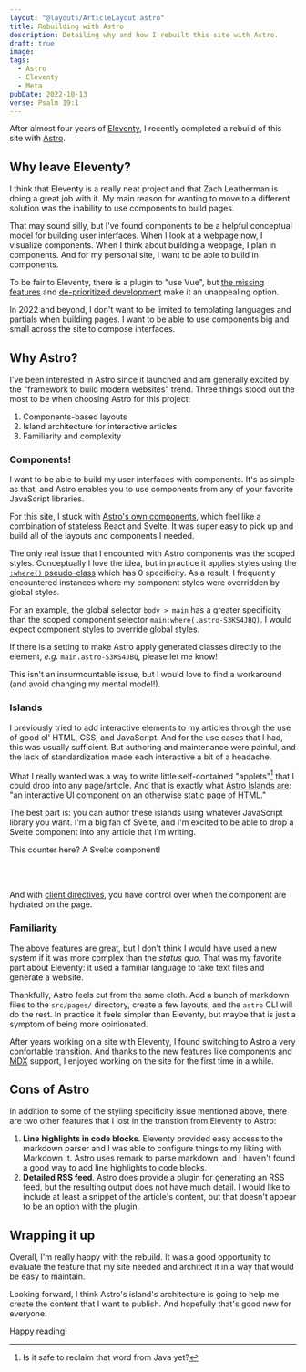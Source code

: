 ```yaml
---
layout: "@layouts/ArticleLayout.astro"
title: Rebuilding with Astro
description: Detailing why and how I rebuilt this site with Astro.
draft: true
image:
tags:
  - Astro
  - Eleventy
  - Meta
pubDate: 2022-10-13
verse: Psalm 19:1
---
```



After almost four years of [Eleventy](https://11ty.dev), I recently completed a
rebuild of this site with [Astro](https://astro.build).

## Why leave Eleventy?

I think that Eleventy is a really neat project and that Zach Leatherman is doing
a great job with it. My main reason for wanting to move to a different solution
was the inability to use components to build pages.

That may sound silly, but I've found components to be a helpful conceptual model
for building user interfaces. When I look at a webpage now, I visualize
components. When I think about building a webpage, I plan in components. And for
my personal site, I want to be able to build in components.

To be fair to Eleventy, there is a plugin to "use Vue", but
[the missing features](https://github.com/11ty/eleventy-plugin-vue#not-yet-available)
and
[de-prioritized development](https://github.com/11ty/eleventy-plugin-vue/commits/master)
make it an unappealing option.

In 2022 and beyond, I don't want to be limited to templating languages and
partials when building pages. I want to be able to use components big and small
across the site to compose interfaces.

## Why Astro?

I've been interested in Astro since it launched and am generally excited by the
"framework to build modern websites" trend. Three things stood out the most to
be when choosing Astro for this project:

1. Components-based layouts
1. Island architecture for interactive articles
1. Familiarity and complexity

### Components!

I want to be able to build my user interfaces with components. It's as simple as
that, and Astro enables you to use components from any of your favorite
JavaScript libraries.

For this site, I stuck with
[Astro's own components](https://docs.astro.build/en/core-concepts/astro-components/),
which feel like a combination of stateless React and Svelte. It was super easy
to pick up and build all of the layouts and components I needed.

The only real issue that I encounted with Astro components was the scoped
styles. Conceptually I love the idea, but in practice it applies styles using
the
[`:where()` pseudo-class](https://developer.mozilla.org/en-US/docs/Web/CSS/:where)
which has 0 specificity. As a result, I frequently encountered instances where
my component styles were overridden by global styles.

For an example, the global selector `body > main` has a greater specificity than
the scoped component selector `main:where(.astro-S3KS4JBQ)`. I would expect
component styles to override global styles.

<Callout type="wave">

If there is a setting to make Astro apply generated classes directly to the
element, _e.g._ `main.astro-S3KS4JBQ`, please let me know!

</Callout>

This isn't an insurmountable issue, but I would love to find a workaround (and
avoid changing my mental model!).

### Islands

I previously tried to add interactive elements to my articles through the use of
good ol' HTML, CSS, and JavaScript. And for the use cases that I had, this was
usually sufficient. But authoring and maintenance were painful, and the lack of
standardization made each interactive a bit of a headache.

What I really wanted was a way to write little self-contained "applets"[^1] that
I could drop into any page/article. And that is exactly what
[Astro Islands are](https://docs.astro.build/en/concepts/islands/): "an
interactive UI component on an otherwise static page of HTML."

The best part is: you can author these islands using whatever JavaScript library
you want. I'm a big fan of Svelte, and I'm excited to be able to drop a Svelte
component into any article that I'm writing.

This counter here? A Svelte component!

<br />

<Counter client:visible />

<br />

And with
[client directives](https://docs.astro.build/en/reference/directives-reference/#client-directives),
you have control over when the component are hydrated on the page.
<Emoji symbol="🚰" />

### Familiarity

The above features are great, but I don't think I would have used a new system
if it was more complex than the _status quo_. That was my favorite part about
Eleventy: it used a familiar language to take text files and generate a website.

Thankfully, Astro feels cut from the same cloth. Add a bunch of markdown files
to the `src/pages/` directory, create a few layouts, and the `astro` CLI will do
the rest. In practice it feels simpler than Eleventy, but maybe that is just a
symptom of being more opinionated.

After years working on a site with Eleventy, I found switching to Astro a very
confortable transition. And thanks to the new features like components and
[MDX](https://mdxjs.com/) support, I enjoyed working on the site for the first
time in a while.

## Cons of Astro

In addition to some of the styling specificity issue mentioned above, there are
two other features that I lost in the transtion from Eleventy to Astro:

1. **Line highlights in code blocks**. Eleventy provided easy access to the
   markdown parser and I was able to configure things to my liking with Markdown
   It. Astro uses remark to parse markdown, and I haven't found a good way to
   add line highlights to code blocks.
2. **Detailed RSS feed**. Astro does provide a plugin for generating an RSS
   feed, but the resulting output does not have much detail. I would like to
   include at least a snippet of the article's content, but that doesn't appear
   to be an option with the plugin.

## Wrapping it up

Overall, I'm really happy with the rebuild. It was a good opportunity to
evaluate the feature that my site needed and architect it in a way that would be
easy to maintain.

Looking forward, I think Astro's island's architecture is going to help me
create the content that I want to publish. And hopefully that's good new for
everyone.

Happy reading!

[^1]: Is it safe to reclaim that word from Java yet?
